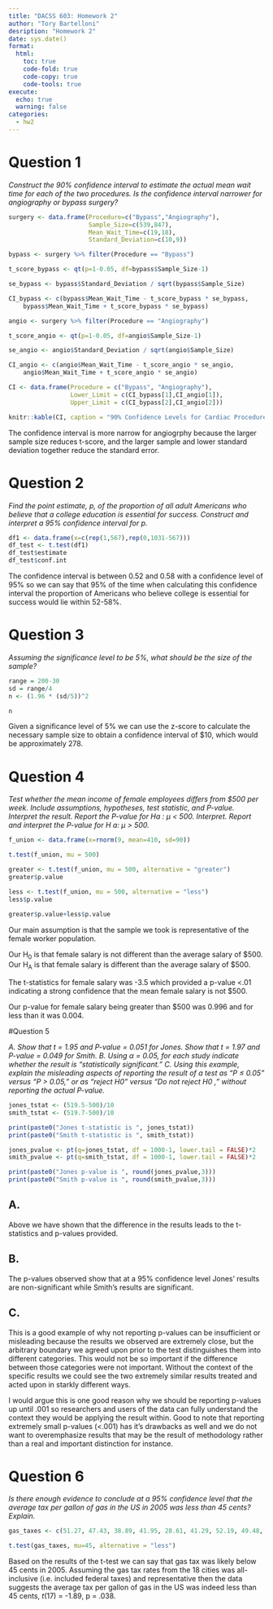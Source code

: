 ```yaml
---
title: "DACSS 603: Homework 2"
author: "Tory Bartelloni"
desription: "Homework 2"
date: sys.date()
format:
  html:
    toc: true
    code-fold: true
    code-copy: true
    code-tools: true
execute: 
  echo: true
  warning: false
categories:
  - hw2
---
```


# Question 1

*Construct the 90% confidence interval to estimate the actual mean wait time for each of the two procedures. Is the confidence interval narrower for angiography or bypass surgery?*

```r
surgery <- data.frame(Procedure=c("Bypass","Angiography"), 
                      Sample_Size=c(539,847),
                      Mean_Wait_Time=c(19,18),
                      Standard_Deviation=c(10,9))

bypass <- surgery %>% filter(Procedure == "Bypass")

t_score_bypass <- qt(p=1-0.05, df=bypass$Sample_Size-1)

se_bypass <- bypass$Standard_Deviation / sqrt(bypass$Sample_Size)

CI_bypass <- c(bypass$Mean_Wait_Time - t_score_bypass * se_bypass,
    bypass$Mean_Wait_Time + t_score_bypass * se_bypass)

angio <- surgery %>% filter(Procedure == "Angiography")

t_score_angio <- qt(p=1-0.05, df=angio$Sample_Size-1)

se_angio <- angio$Standard_Deviation / sqrt(angio$Sample_Size)

CI_angio <- c(angio$Mean_Wait_Time - t_score_angio * se_angio,
    angio$Mean_Wait_Time + t_score_angio * se_angio)

CI <- data.frame(Procedure = c("Bypass", "Angiography"),
                 Lower_Limit = c(CI_bypass[1],CI_angio[1]),
                 Upper_Limit = c(CI_bypass[2],CI_angio[2]))

knitr::kable(CI, caption = "90% Confidence Levels for Cardiac Procedures")

```
The confidence interval is more narrow for angiogrphy because the larger sample size reduces t-score, and the larger sample and lower standard deviation together reduce the standard error. 

# Question 2

*Find the point estimate, p, of the proportion of all adult Americans who believe that a college education is essential for success. Construct and interpret a 95% confidence interval for p.*

```r

df1 <- data.frame(x=c(rep(1,567),rep(0,1031-567)))
df_test <- t.test(df1)
df_test$estimate
df_test$conf.int
```
The confidence interval is between 0.52 and 0.58 with a confidence level of 95% so we can say that 95% of the time when calculating this confidence interval the proportion of Americans who believe college is essential for success would lie within 52-58%.

# Question 3

*Assuming the significance level to be 5%, what should be the size of the sample?*

```r

range = 200-30
sd = range/4
n <- (1.96 * (sd/5))^2

n


```

Given a significance level of 5% we can use the z-score to calculate the necessary sample size to obtain a confidence interval of $10, which would be approximately 278. 

# Question 4

*Test whether the mean income of female employees differs from $500 per week. Include assumptions, hypotheses, test statistic, and P-value. Interpret the result.*
*Report the P-value for Ha : μ < 500. Interpret.*
*Report and interpret the P-value for H a: μ > 500.*

```r

f_union <- data.frame(x=rnorm(9, mean=410, sd=90))

t.test(f_union, mu = 500)

greater <- t.test(f_union, mu = 500, alternative = "greater")
greater$p.value

less <- t.test(f_union, mu = 500, alternative = "less")
less$p.value

greater$p.value+less$p.value
```

Our main assumption is that the sample we took is representative of the female worker population.

Our H~0~ is that female salary is not different than the average salary of $500.
Our H~A~ is that female salary is different than the average salary of $500.

The t-statistics for female salary was -3.5 which provided a p-value <.01 indicating a strong confidence that the mean female salary is not $500.

Our p-value for female salary being greater than $500 was 0.996 and for less than it was 0.004.

#Question 5

*A. Show that t = 1.95 and P-value = 0.051 for Jones. Show that t = 1.97 and P-value = 0.049 for Smith.*
*B. Using α = 0.05, for each study indicate whether the result is “statistically significant.”*
*C. Using this example, explain the misleading aspects of reporting the result of a test as “P ≤ 0.05” versus “P > 0.05,” or as “reject H0” versus “Do not reject H0 ,” without reporting the actual P-value.* 

```r
jones_tstat <- (519.5-500)/10
smith_tstat <- (519.7-500)/10

print(paste0("Jones t-statistic is ", jones_tstat))
print(paste0("Smith t-statistic is ", smith_tstat))

jones_pvalue <- pt(q=jones_tstat, df = 1000-1, lower.tail = FALSE)*2
smith_pvalue <- pt(q=smith_tstat, df = 1000-1, lower.tail = FALSE)*2

print(paste0("Jones p-value is ", round(jones_pvalue,3)))
print(paste0("Smith p-value is ", round(smith_pvalue,3)))

```
## A.
Above we have shown that the difference in the results leads to the t-statistics and p-values provided. 

## B.
The p-values observed show that at a 95% confidence level Jones' results are non-significant while Smith's results are significant.

## C.
This is a good example of why not reporting p-values can be insufficient or misleading because the results we observed are extremely close, but the arbitrary boundary we agreed upon prior to the test distinguishes them into different categories. This would not be so important if the difference between those categories were not important. Without the context of the specific results we could see the two extremely similar results treated and acted upon in starkly different ways.

I would argue this is one good reason why we should be reporting p-values up until .001 so researchers and users of the data can fully understand the context they would be applying the result within. Good to note that reporting extremely small p-values (<.001) has it's drawbacks as well and we do not want to overemphasize results that may be the result of methodology rather than a real and important distinction for instance.

# Question 6

*Is there enough evidence to conclude at a 95% confidence level that the average tax per gallon of gas in the US in 2005 was less than 45 cents? Explain.*

```r

gas_taxes <- c(51.27, 47.43, 38.89, 41.95, 28.61, 41.29, 52.19, 49.48, 35.02, 48.13, 39.28, 54.41, 41.66, 30.28, 18.49, 38.72, 33.41, 45.02)

t.test(gas_taxes, mu=45, alternative = "less")

```
Based on the results of the t-test we can say that gas tax was likely below 45 cents in 2005. Assuming the gas tax rates from the 18 cities was all-inclusive (i.e. included federal taxes) and representative then the data suggests the average tax per gallon of gas in the US was indeed less than 45 cents, *t*(17) = -1.89, p = .038.